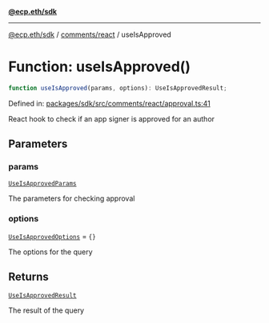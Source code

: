 [**@ecp.eth/sdk**](../../../index.mdx)

***

[@ecp.eth/sdk](/sdk-reference/index.mdx) / [comments/react](/sdk-reference/comments/react/index.mdx) / useIsApproved

# Function: useIsApproved()

```ts
function useIsApproved(params, options): UseIsApprovedResult;
```

Defined in: [packages/sdk/src/comments/react/approval.ts:41](https://github.com/ecp-eth/comments-monorepo/blob/main/packages/sdk/src/comments/react/approval.ts#L41)

React hook to check if an app signer is approved for an author

## Parameters

### params

[`UseIsApprovedParams`](/sdk-reference/comments/react/type-aliases/UseIsApprovedParams.mdx)

The parameters for checking approval

### options

[`UseIsApprovedOptions`](/sdk-reference/comments/react/type-aliases/UseIsApprovedOptions.mdx) = `{}`

The options for the query

## Returns

[`UseIsApprovedResult`](/sdk-reference/comments/react/type-aliases/UseIsApprovedResult.mdx)

The result of the query
